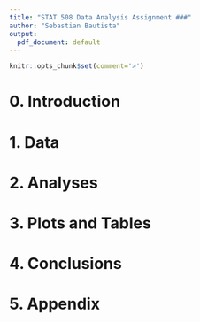 ---
title: "STAT 508 Data Analysis Assignment ###"
author: "Sebastian Bautista"
output:
  pdf_document: default
---

```{r setup, include=FALSE}
knitr::opts_chunk$set(comment='>')
```

# 0. Introduction

# 1. Data

# 2. Analyses

# 3. Plots and Tables

# 4. Conclusions

# 5. Appendix

```{r ref.label=knitr::all_labels(), echo=T, eval=F}
```
